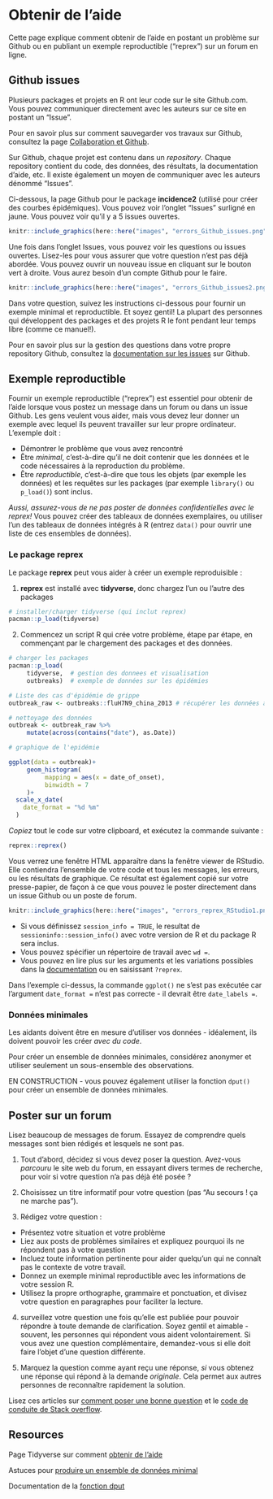 
# Obtenir de l'aide{#help}

Cette page explique comment obtenir de l'aide en postant un problème sur Github ou en publiant un exemple reproductible ("reprex") sur un forum en ligne.  




## Github issues  

Plusieurs packages et projets en R ont leur code sur le site Github.com. Vous pouvez communiquer directement avec les auteurs sur ce site en postant un "Issue".   

Pour en savoir plus sur comment sauvegarder vos travaux sur Github, consultez la page [Collaboration et Github](#collaboration). 

Sur Github, chaque projet est contenu dans un *repository*. Chaque repository contient du code, des données, des résultats, la documentation d'aide, etc. Il existe également un moyen de communiquer avec les auteurs dénommé "Issues".   

Ci-dessous, la page Github pour le package **incidence2** (utilisé pour créer des courbes épidémiques). Vous pouvez voir l'onglet "Issues" surligné en jaune. Vous pouvez voir qu'il y a 5 issues ouvertes.    

```r
knitr::include_graphics(here::here("images", "errors_Github_issues.png"))
```

Une fois dans l'onglet Issues, vous pouvez voir les questions ou issues ouvertes. Lisez-les pour vous assurer que votre question n'est pas déjà abordée. Vous pouvez ouvrir un nouveau issue en cliquant sur le bouton vert à droite. Vous aurez besoin d'un compte Github pour le faire.  

```r
knitr::include_graphics(here::here("images", "errors_Github_issues2.png"))
```


  
Dans votre question, suivez les instructions ci-dessous pour fournir un exemple minimal et reproductible. Et soyez gentil! La plupart des personnes qui développent des packages et des projets R le font pendant leur temps libre (comme ce manuel!). 


Pour en savoir plus sur la gestion des questions dans votre propre repository Github, consultez la [documentation sur les issues](https://guides.github.com/features/issues/) sur Github.  



## Exemple reproductible  

Fournir un exemple reproductible ("reprex") est essentiel pour obtenir de l'aide lorsque vous postez un message dans un forum ou dans un issue Github. Les gens veulent vous aider, mais vous devez leur donner un exemple avec lequel ils peuvent travailler sur leur propre ordinateur. L'exemple doit :  

* Démontrer le problème que vous avez rencontré  
* Être *minimal*, c'est-à-dire qu'il ne doit contenir que les données et le code nécessaires à la reproduction du problème.  
* Être *reproductible*, c'est-à-dire que tous les objets (par exemple les données) et les requêtes sur les packages (par exemple `library()` ou `p_load()`) sont inclus.

*Aussi, assurez-vous de ne pas poster de données confidentielles avec le reprex!* Vous pouvez créer des tableaux de données exemplaires, ou utiliser l'un des tableaux de données intégrés à R (entrez `data()` pour ouvrir une liste de ces ensembles de données).   



### Le package **reprex** {.unnumbered}  

Le package **reprex** peut vous aider à créer un exemple reproduisible :   

1) **reprex** est installé avec **tidyverse**, donc chargez l'un ou l'autre des packages  

```r
# installer/charger tidyverse (qui inclut reprex)
pacman::p_load(tidyverse)
```

2) Commencez un script R qui crée votre problème, étape par étape, en commençant par le chargement des packages et des données.  

```r
# charger les packages
pacman::p_load(
     tidyverse,  # gestion des donnees et visualisation 
     outbreaks)  # exemple de données sur les épidémies

# Liste des cas d'épidémie de grippe
outbreak_raw <- outbreaks::fluH7N9_china_2013 # récupérer les données à partir du package outbreaks 

# nettoyage des données
outbreak <- outbreak_raw %>% 
     mutate(across(contains("date"), as.Date))

# graphique de l'epidémie 

ggplot(data = outbreak)+
     geom_histogram(
          mapping = aes(x = date_of_onset),
          binwidth = 7
     )+
  scale_x_date(
    date_format = "%d %m"
  )

```
*Copiez* tout le code sur votre clipboard, et exécutez la commande suivante :   

```r
reprex::reprex()
```

Vous verrez une fenêtre HTML apparaître dans la fenêtre viewer de RStudio. Elle contiendra l'ensemble de votre code et tous les messages, les erreurs, ou les résultats de graphique. Ce résultat est également copié sur votre presse-papier, de façon à ce que vous pouvez le poster directement dans un issue Github ou un poste de forum.  

```r
knitr::include_graphics(here::here("images", "errors_reprex_RStudio1.png"))
```


* Si vous définissez `session_info = TRUE`, le resultat de `sessioninfo::session_info()` avec votre version de R et du package R sera inclus.  
* Vous pouvez spécifier un répertoire de travail avec `wd = `.  
* Vous pouvez en lire plus sur les arguments et les variations possibles dans la [documentation]() ou en saisissant `?reprex`.

Dans l'exemple ci-dessus, la commande `ggplot()` ne s'est pas exécutée car l'argument `date_format =` n'est pas correcte - il devrait être `date_labels = `.  



### Données minimales {.unnumbered}  

Les aidants doivent être en mesure d'utiliser vos données - idéalement, ils doivent pouvoir les créer *avec du code*.  

Pour créer un ensemble de données minimales, considérez anonymer et utiliser seulement un sous-ensemble des observations. 

EN CONSTRUCTION - vous pouvez également utiliser la fonction `dput()` pour créer un ensemble de données minimales. 




## Poster sur un forum  

Lisez beaucoup de messages de forum. Essayez de comprendre quels messages sont bien rédigés et lesquels ne sont pas.  

1) Tout d'abord, décidez si vous devez poser la question. Avez-vous *parcouru* le site web du forum, en essayant divers termes de recherche, pour voir si votre question n'a pas déjà été posée ?  

2) Choisissez un titre informatif pour votre question (pas "Au secours ! ça ne marche pas").  

3) Rédigez votre question :  

* Présentez votre situation et votre problème  
* Liez aux posts de problèmes similaires et expliquez pourquoi ils ne répondent pas à votre question
* Incluez toute information pertinente pour aider quelqu'un qui ne connaît pas le contexte de votre travail.  
* Donnez un exemple minimal reproductible avec les informations de votre session R.  
* Utilisez la propre orthographe, grammaire et ponctuation, et divisez votre question en paragraphes pour faciliter la lecture.  

4) surveillez votre question une fois qu'elle est publiée pour pouvoir répondre à toute demande de clarification. Soyez gentil et aimable - souvent, les personnes qui répondent vous aident volontairement. Si vous avez une question complémentaire, demandez-vous si elle doit faire l'objet d'une question différente.  

5) Marquez la question comme ayant reçu une réponse, *si* vous obtenez une réponse qui répond à la demande *originale*. Cela permet aux autres personnes de reconnaître rapidement la solution.  


Lisez ces articles sur [comment poser une bonne question](https://stackoverflow.com/help/how-to-ask) et le [code de conduite de Stack overflow](https://stackoverflow.com/conduct).  


<!-- ======================================================= -->
## Resources { }


Page Tidyverse sur comment [obtenir de l'aide](https://www.tidyverse.org/help/#:~:text=When%20you%20want%20to%20make,to%20load%20the%20reprex%20package.&text=Enter%20reprex()%20in%20the,preview%20of%20your%20rendered%20reprex.)

Astuces pour [produire un ensemble de données minimal](https://xiangxing98.github.io/R_Learning/R_Reproducible.nb.html#producing-a-minimal-dataset)

Documentation de la [fonction dput](https://www.rdocumentation.org/packages/base/versions/3.6.2/topics/dput)
